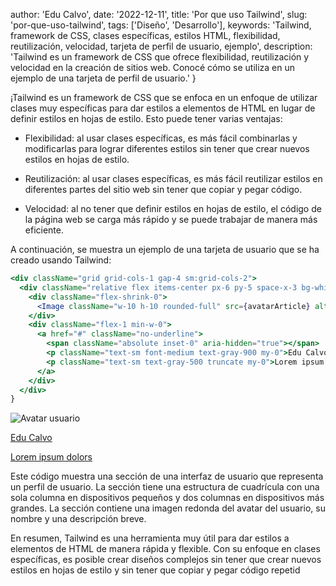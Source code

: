 
  author: 'Edu Calvo',
  date: '2022-12-11',
  title: 'Por que uso Tailwind',
  slug: 'por-que-uso-tailwind',
  tags: ['Diseño', 'Desarrollo'],
  keywords: 'Tailwind, framework de CSS, clases específicas, estilos HTML, flexibilidad, reutilización, velocidad, tarjeta de perfil de usuario, ejemplo',
  description: 'Tailwind es un framework de CSS que ofrece flexibilidad, reutilización y velocidad en la creación de sitios web. Conocé cómo se utiliza en un ejemplo de una tarjeta de perfil de usuario.'
}


¡Tailwind es un framework de CSS que se enfoca en un enfoque de utilizar clases muy específicas para dar estilos a elementos de HTML en lugar de definir estilos en hojas de estilo. Esto puede tener varias ventajas:

* Flexibilidad: al usar clases específicas, es más fácil combinarlas y modificarlas para lograr diferentes estilos sin tener que crear nuevos estilos en hojas de estilo.

* Reutilización: al usar clases específicas, es más fácil reutilizar estilos en diferentes partes del sitio web sin tener que copiar y pegar código.

* Velocidad: al no tener que definir estilos en hojas de estilo, el código de la página web se carga más rápido y se puede trabajar de manera más eficiente.

A continuación, se muestra un ejemplo de una tarjeta de usuario que se ha creado usando Tailwind:

```jsx
<div className="grid grid-cols-1 gap-4 sm:grid-cols-2">
  <div className="relative flex items-center px-6 py-5 space-x-3 bg-white border border-gray-300 rounded-lg shadow-sm focus-within:ring-2 focus-within:ring-indigo-500 focus-within:ring-offset-2 hover:border-gray-400">
    <div className="flex-shrink-0">
      <Image className="w-10 h-10 rounded-full" src={avatarArticle} alt="Avatar usuario"/>
    </div>
    <div className="flex-1 min-w-0">
      <a href="#" className="no-underline">
        <span className="absolute inset-0" aria-hidden="true"></span>
        <p className="text-sm font-medium text-gray-900 my-0">Edu Calvo</p>
        <p className="text-sm text-gray-500 truncate my-0">Lorem ipsum dolors</p>
      </a>
    </div>
  </div>
}
```
<div className="grid grid-cols-1 gap-4 sm:grid-cols-2">
  <div className="relative flex items-center px-6 py-5 space-x-3 bg-white border border-gray-300 rounded-lg shadow-sm focus-within:ring-2 focus-within:ring-indigo-500 focus-within:ring-offset-2 hover:border-gray-400">
    <div className="flex-shrink-0">
      <Image className="w-10 h-10 rounded-full" src={avatarArticle} alt="Avatar usuario"/>
    </div>
    <div className="flex-1 min-w-0">
      <a href="#" className="no-underline">
        <span className="absolute inset-0" aria-hidden="true"></span>
        <p className="text-sm font-medium text-gray-900 my-0">Edu Calvo</p>
        <p className="text-sm text-gray-500 truncate my-0">Lorem ipsum dolors</p>
      </a>
    </div>
  </div>
</div>

Este código muestra una sección de una interfaz de usuario que representa un perfil de usuario. La sección tiene una estructura de cuadrícula con una sola columna en dispositivos pequeños y dos columnas en dispositivos más grandes. La sección contiene una imagen redonda del avatar del usuario, su nombre y una descripción breve.

En resumen, Tailwind es una herramienta muy útil para dar estilos a elementos de HTML de manera rápida y flexible. Con su enfoque en clases específicas, es posible crear diseños complejos sin tener que crear nuevos estilos en hojas de estilo y sin tener que copiar y pegar código repetid